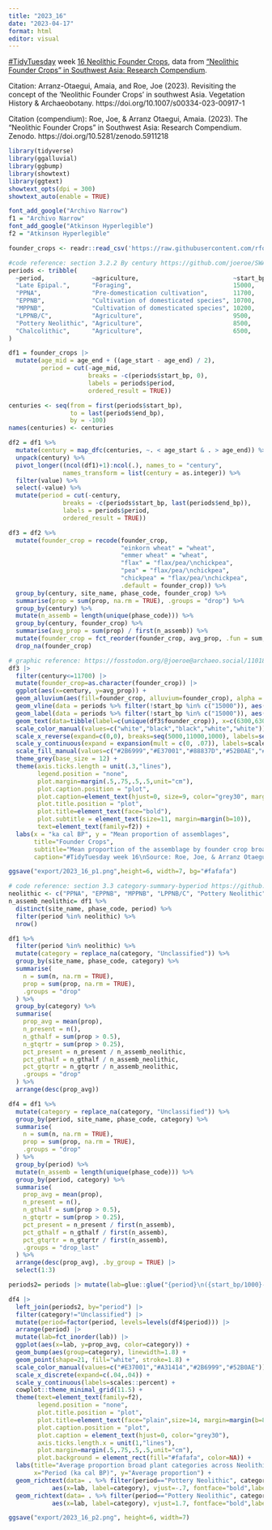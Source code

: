 ```yaml
---
title: "2023_16"
date: "2023-04-17"
format: html
editor: visual
---
```


[#TidyTuesday](https://github.com/rfordatascience/tidytuesday) week [16 Neolithic Founder Crops](https://github.com/rfordatascience/tidytuesday/blob/master/data/2023/2023-04-18/readme.md), data from ["Neolithic Founder Crops" in Southwest Asia: Research Compendium](https://github.com/joeroe/SWAsiaNeolithicFounderCrops/).

Citation: Arranz-Otaegui, Amaia, and Roe, Joe (2023). Revisiting the concept of the 'Neolithic Founder Crops' in southwest Asia. Vegetation History & Archaeobotany. https://doi.org/10.1007/s00334-023-00917-1

Citation (compendium): Roe, Joe, & Arranz Otaegui, Amaia. (2023). The "Neolithic Founder Crops" in Southwest Asia: Research Compendium. Zenodo. https://doi.org/10.5281/zenodo.5911218

```r
library(tidyverse)
library(ggalluvial)
library(ggbump)
library(showtext)
library(ggtext)
showtext_opts(dpi = 300)
showtext_auto(enable = TRUE)
```

```r
font_add_google("Archivo Narrow")
f1 = "Archivo Narrow"
font_add_google("Atkinson Hyperlegible")
f2 = "Atkinson Hyperlegible"
```

```r
founder_crops <- readr::read_csv('https://raw.githubusercontent.com/rfordatascience/tidytuesday/master/data/2023/2023-04-18/founder_crops.csv')
```

```r
#code reference: section 3.2.2 By century https://github.com/joeroe/SWAsiaNeolithicFounderCrops/blob/main/analysis/SI1.Rmd
periods <- tribble(
  ~period,             ~agriculture,                          ~start_bp, ~end_bp,
  "Late Epipal.",      "Foraging",                            15000,     11700,
  "PPNA",              "Pre-domestication cultivation",       11700,     10700,
  "EPPNB",             "Cultivation of domesticated species", 10700,     10200,
  "MPPNB",             "Cultivation of domesticated species", 10200,     9500,
  "LPPNB/C",           "Agriculture",                         9500,      8500,
  "Pottery Neolithic", "Agriculture",                         8500,      6500,
  "Chalcolithic",      "Agriculture",                         6500,      5000,
)

df1 = founder_crops |>
  mutate(age_mid = age_end + ((age_start - age_end) / 2),
         period = cut(-age_mid, 
                      breaks = -c(periods$start_bp, 0), 
                      labels = periods$period,
                      ordered_result = TRUE))

centuries <- seq(from = first(periods$start_bp),
                 to = last(periods$end_bp),
                 by = -100)
names(centuries) <- centuries

df2 = df1 %>% 
  mutate(century = map_dfc(centuries, ~. < age_start & . > age_end)) %>% 
  unpack(century) %>% 
  pivot_longer((ncol(df1)+1):ncol(.), names_to = "century",
               names_transform = list(century = as.integer)) %>% 
  filter(value) %>% 
  select(-value) %>% 
  mutate(period = cut(-century, 
               breaks = -c(periods$start_bp, last(periods$end_bp)), 
               labels = periods$period,
               ordered_result = TRUE))

df3 = df2 %>%
  mutate(founder_crop = recode(founder_crop,
                               "einkorn wheat" = "wheat",
                               "emmer wheat" = "wheat",
                               "flax" = "flax/pea/\nchickpea",
                               "pea" = "flax/pea/\nchickpea",
                               "chickpea" = "flax/pea/\nchickpea",
                               .default = founder_crop)) %>% 
  group_by(century, site_name, phase_code, founder_crop) %>% 
  summarise(prop = sum(prop, na.rm = TRUE), .groups = "drop") %>% 
  group_by(century) %>% 
  mutate(n_assemb = length(unique(phase_code))) %>% 
  group_by(century, founder_crop) %>%
  summarise(avg_prop = sum(prop) / first(n_assemb)) %>%
  mutate(founder_crop = fct_reorder(founder_crop, avg_prop, .fun = sum, .desc = FALSE)) %>%
  drop_na(founder_crop) 
```

```r
# graphic reference: https://fosstodon.org/@joeroe@archaeo.social/110186477750041419
df3 |>
  filter(century<=11700) |>
  mutate(founder_crop=as.character(founder_crop)) |>
  ggplot(aes(x=century, y=avg_prop)) +
  geom_alluvium(aes(fill=founder_crop, alluvium=founder_crop), alpha = .85, decreasing = FALSE, color="white", linewidth=.3) +
  geom_vline(data = periods %>% filter(!start_bp %in% c("15000")), aes(xintercept = start_bp),linetype = "dashed") +
  geom_label(data = periods %>% filter(!start_bp %in% c("15000")), aes(x = start_bp, y = Inf, label = period),hjust = 0, vjust = 1, label.size = NA, fill = NA, size = 3.5, family=f1, color="grey10") +
  geom_text(data=tibble(label=c(unique(df3$founder_crop)), x=c(6300,6300,10170,6300,6300),y=c(.15,.029,.022,.064,.28)), aes(x=x, y=y, label=str_to_title(label), color=label), family=f1, size=3.8, lineheight=.8, hjust=0) +
  scale_color_manual(values=c("white","black","black","white","white")) +
  scale_x_reverse(expand=c(0,0), breaks=seq(5000,11000,1000), labels=seq(5,11,1)) +
  scale_y_continuous(expand = expansion(mult = c(0, .07)), labels=scales::percent) +
  scale_fill_manual(values=c("#2B6999","#E37001","#88837D","#52B0AE","#A31414")) + #colors from https://blog.datawrapper.de/colors-for-data-vis-style-guides/
  theme_grey(base_size = 12) +
  theme(axis.ticks.length = unit(.3,"lines"),
        legend.position = "none",
        plot.margin=margin(.5,.75,.5,.5,unit="cm"),
        plot.caption.position = "plot",
        plot.caption=element_text(hjust=0, size=9, color="grey30", margin=margin(t=0)),
        plot.title.position = "plot",
        plot.title=element_text(face="bold"),
        plot.subtitle = element_text(size=11, margin=margin(b=10)),
        text=element_text(family=f2)) +
  labs(x = "ka cal BP", y = "Mean proportion of assemblages",
       title="Founder Crops",
       subtitle="Mean proportion of the assemblage by founder crop broad category and century.",
       caption="#TidyTuesday week 16\nSource: Roe, Joe, & Arranz Otaegui, Amaia. (2023). The “Neolithic Founder Crops” in Southwest Asia: Research\nCompendium. Zenodo. https://doi.org/10.5281/zenodo.5911218")

ggsave("export/2023_16_p1.png",height=6, width=7, bg="#fafafa")
```

```r
# code reference: section 3.3 category-summary-byperiod https://github.com/joeroe/SWAsiaNeolithicFounderCrops/blob/main/analysis/SI1.Rmd
neolithic <- c("PPNA", "EPPNB", "MPPNB", "LPPNB/C", "Pottery Neolithic")
n_assemb_neolithic= df1 %>% 
  distinct(site_name, phase_code, period) %>% 
  filter(period %in% neolithic) %>% 
  nrow() 

df1 %>% 
  filter(period %in% neolithic) %>% 
  mutate(category = replace_na(category, "Unclassified")) %>% 
  group_by(site_name, phase_code, category) %>%
  summarise(
    n = sum(n, na.rm = TRUE),
    prop = sum(prop, na.rm = TRUE), 
    .groups = "drop"
  ) %>% 
  group_by(category) %>% 
  summarise(
    prop_avg = mean(prop),
    n_present = n(),
    n_gthalf = sum(prop > 0.5),
    n_gtqrtr = sum(prop > 0.25),
    pct_present = n_present / n_assemb_neolithic,
    pct_gthalf = n_gthalf / n_assemb_neolithic,
    pct_gtqrtr = n_gtqrtr / n_assemb_neolithic,
    .groups = "drop"
  ) %>% 
  arrange(desc(prop_avg))

df4 = df1 %>% 
  mutate(category = replace_na(category, "Unclassified")) %>% 
  group_by(period, site_name, phase_code, category) %>%
  summarise(
    n = sum(n, na.rm = TRUE),
    prop = sum(prop, na.rm = TRUE), 
    .groups = "drop"
  ) %>% 
  group_by(period) %>% 
  mutate(n_assemb = length(unique(phase_code))) %>% 
  group_by(period, category) %>% 
  summarise(
    prop_avg = mean(prop),
    n_present = n(),
    n_gthalf = sum(prop > 0.5),
    n_gtqrtr = sum(prop > 0.25),
    pct_present = n_present / first(n_assemb),
    pct_gthalf = n_gthalf / first(n_assemb),
    pct_gtqrtr = n_gtqrtr / first(n_assemb),
    .groups = "drop_last"
  ) %>% 
  arrange(desc(prop_avg), .by_group = TRUE) |>
  select(1:3)

periods2= periods |> mutate(lab=glue::glue("{period}\n({start_bp/1000}-{end_bp/1000})")) 
```

```r
df4 |> 
  left_join(periods2, by="period") |>
  filter(category!="Unclassified") |>
  mutate(period=factor(period, levels=levels(df4$period))) |>
  arrange(period) |>
  mutate(lab=fct_inorder(lab)) |>
  ggplot(aes(x=lab, y=prop_avg, color=category)) +
  geom_bump(aes(group=category), linewidth=1.8) +
  geom_point(shape=21, fill="white", stroke=1.8) +
  scale_color_manual(values=c("#E37001","#A31414","#2B6999","#52B0AE")) +
  scale_x_discrete(expand=c(.04,.04)) +
  scale_y_continuous(labels=scales::percent) +
  cowplot::theme_minimal_grid(11.5) +
  theme(text=element_text(family=f2),
        legend.position = "none",
        plot.title.position = "plot",
        plot.title=element_text(face="plain",size=14, margin=margin(b=8)),
        plot.caption.position = "plot",
        plot.caption = element_text(hjust=0, color="grey30"),
        axis.ticks.length.x = unit(1,"lines"),
        plot.margin=margin(.5,.75,.5,.5,unit="cm"),
        plot.background = element_rect(fill="#fafafa", color=NA)) +
  labs(title="Average proportion broad plant categories across Neolithic assemblages,\nby period",caption="#TidyTuesday week 16\nSource: Roe, Joe, & Arranz Otaegui, Amaia. (2023). The “Neolithic Founder Crops” in Southwest Asia: Research\nCompendium. Zenodo. https://doi.org/10.5281/zenodo.5911218",
       x="Period (ka cal BP)", y="Average proportion") +
  geom_richtext(data= . %>% filter(period=="Pottery Neolithic", category!="Grasses"),
            aes(x=lab, label=category), vjust=-.7, fontface="bold",label.padding = grid::unit(rep(0, 4), "pt"),label.color = NA,fill="#fafafa") +
  geom_richtext(data= . %>% filter(period=="Pottery Neolithic", category=="Grasses"),
            aes(x=lab, label=category), vjust=1.7, fontface="bold",label.padding = grid::unit(rep(0, 4), "pt"),label.color = NA,fill="#fafafa")

ggsave("export/2023_16_p2.png", height=6, width=7)
```




